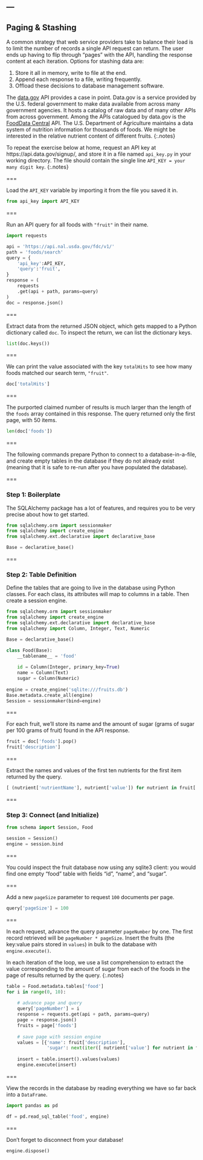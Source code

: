 ---
---

## Paging & Stashing

A common strategy that web service providers take to balance their
load is to limit the number of records a single API request can
return. The user ends up having to flip through "pages" with the API,
handling the response content at each iteration. Options for stashing
data are:

1. Store it all in memory, write to file at the end.
1. Append each response to a file, writing frequently.
1. Offload these decisions to database management software.

The [data.gov](https://www.data.gov) API provides a case in point. 
Data.gov is a service provided by the U.S. federal government to make data available
from across many government agencies. It hosts a catalog of raw data and of many other
APIs from across government.
Among the APIs catalogued by data.gov is the [FoodData Central](https://fdc.nal.usda.gov/) API.
The U.S. Department of Agriculture maintains a data system of nutrition information 
for thousands of foods. 
We might be interested in the relative nutrient content of different fruits.
{:.notes}

To repeat the exercise below at home, request an API key at
https://api.data.gov/signup/, and store it in a file named `api_key.py`
in your working directory. The file should contain the single line 
`API_KEY = your many digit key`.
{:.notes}

===

Load the `API_KEY` variable by importing it from the file you saved it in.

```python
from api_key import API_KEY
```

===

Run an API query for all foods with `"fruit"` in their name.

```python
import requests

api = 'https://api.nal.usda.gov/fdc/v1/'
path = 'foods/search'
query = {
    'api_key':API_KEY,
    'query':'fruit',
}
response = (
    requests
    .get(api + path, params=query)
)
doc = response.json()
```

===

Extract data from the returned JSON object, which gets mapped to a
Python dictionary called `doc`. To inspect the return, we can list 
the dictionary keys.

```python
list(doc.keys())
```

===

We can print the value associated with the key `totalHits` to see
how many foods matched our search term, `"fruit"`.

```python
doc['totalHits']
```

===

The purported claimed number of results is much larger than the length
of the `foods` array contained in this response. The query returned only the
first page, with 50 items.

```python
len(doc['foods'])
```

===

The following commands prepare Python to connect to a
database-in-a-file, and create empty tables in the database if they
do not already exist (meaning that it is safe to re-run after you have
populated the database).

===

### Step 1: Boilerplate

The SQLAlchemy package has a lot of features, and
requires you to be very precise about how to get started.

```python
from sqlalchemy.orm import sessionmaker
from sqlalchemy import create_engine
from sqlalchemy.ext.declarative import declarative_base

Base = declarative_base()
```

===

### Step 2: Table Definition

Define the tables that are going to live in the database
using Python classes. For each class, its attributes
will map to columns in a table. Then create a session engine.

```python
from sqlalchemy.orm import sessionmaker
from sqlalchemy import create_engine
from sqlalchemy.ext.declarative import declarative_base
from sqlalchemy import Column, Integer, Text, Numeric

Base = declarative_base()

class Food(Base):
    __tablename__ = 'food'
    
    id = Column(Integer, primary_key=True)
    name = Column(Text)
    sugar = Column(Numeric)
    
engine = create_engine('sqlite:///fruits.db')
Base.metadata.create_all(engine)
Session = sessionmaker(bind=engine)
```

===

For each fruit, we'll store its name and the amount of sugar
(grams of sugar per 100 grams of fruit) found in the API response.

```python
fruit = doc['foods'].pop()
fruit['description']
```

===

Extract the names and values of the first ten nutrients for the first item returned by the query.

```python
[ (nutrient['nutrientName'], nutrient['value']) for nutrient in fruit['foodNutrients'][:9] ]
```
===

### Step 3: Connect (and Initialize)

```python
from schema import Session, Food

session = Session()
engine = session.bind
```

===

You could inspect the fruit database now using any sqlite3 client: you
would find one empty "food" table with fields "id", "name", and "sugar".

===

Add a new `pageSize` parameter to request `100` documents per page.


```python
query['pageSize'] = 100
```

===

In each request, advance the query parameter `pageNumber` by one. 
The first record retrieved will be `pageNumber * pageSize`. 
Insert the fruits (the key:value pairs stored in `values`) 
in bulk to the database with `engine.execute()`.

In each iteration of the loop, we use a list comprehension to
extract the value corresponding to the amount of sugar from each
of the foods in the page of results returned by the query.
{:.notes}

```python
table = Food.metadata.tables['food']
for i in range(0, 10):
    
    # advance page and query
    query['pageNumber'] = i 
    response = requests.get(api + path, params=query)
    page = response.json()
    fruits = page['foods']
    
    # save page with session engine
    values = [{'name': fruit['description'],
               'sugar': next(iter([ nutrient['value'] for nutrient in fruit['foodNutrients'] if nutrient['nutrientName'][0:5] == 'Sugar' ]), None) } for fruit in fruits]
               
    insert = table.insert().values(values)
    engine.execute(insert)
```

===

View the records in the database by reading
everything we have so far back into a `DataFrame`.

```python
import pandas as pd

df = pd.read_sql_table('food', engine)
```

===

Don't forget to disconnect from your database!

```python
engine.dispose()
```
